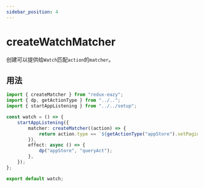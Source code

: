 ```yaml
---
sidebar_position: 4
---
```


# createWatchMatcher

创建可以提供给`Watch`匹配`action`的`matcher`。

## 用法

```ts
import { createMatcher } from "redux-eazy";
import { dp, getActionType } from "../..";
import { startAppListening } from "../../setup";

const watch = () => {
	startAppListening({
		matcher: createMatcher((action) => {
			return action.type == `${getActionType("appStore").setPagination}`;
		}),
		effect: async () => {
			dp("appStore", "queryAct");
		},
	});
};

export default watch;
```

